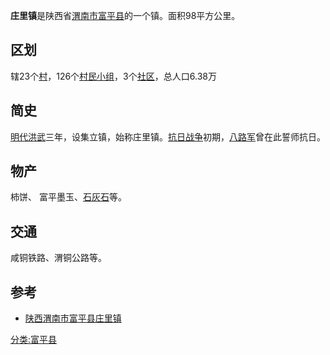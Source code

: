 '''庄里镇'''是陕西省[[渭南市|渭南市]][[富平县|富平县]]的一个镇。面积98平方公里。

==区划==
辖23个[[村|村]]，126个[[村民小组|村民小组]]，3个[[社区|社区]]，总人口6.38万

==简史==
[[明代|明代]][[洪武|洪武]]三年，设集立镇，始称庄里镇。[[抗日战争|抗日战争]]初期，[[八路军|八路军]]曾在此誓师抗日。

==物产==
柿饼、 富平墨玉、[[石灰石|石灰石]]等。

==交通==
咸铜铁路、渭铜公路等。

==参考==
*[https://web.archive.org/web/20111129081427/http://www.chinaquhua.cn/shanxi/fupingxian_zhuanglizhen.html 陕西渭南市富平县庄里镇]

{{富平县行政区划}}

[[分类:富平县|分类:富平县]]　